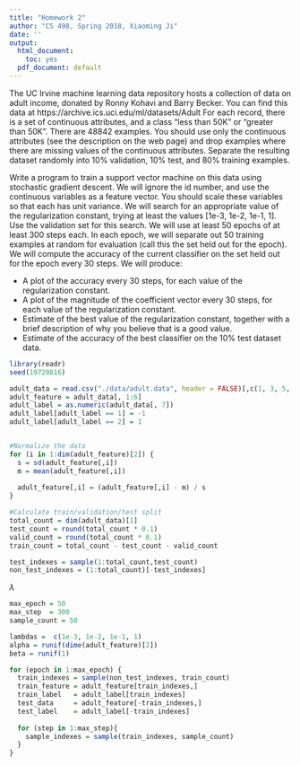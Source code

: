 ```yaml
---
title: "Homework 2"
author: "CS 498, Spring 2018, Xiaoming Ji"
date: ''
output:
  html_document:
    toc: yes
  pdf_document: default
---
```


The UC Irvine machine learning data repository hosts a collection of data on adult income, donated by Ronny Kohavi and Barry Becker. You can find this data at https://archive.ics.uci.edu/ml/datasets/Adult For each record, there is a set of continuous attributes, and a class "less than 50K" or "greater than 50K". There are 48842 examples. You should use only the continuous attributes (see the description on the web page) and drop examples where there are missing values of the continuous attributes. Separate the resulting dataset randomly into 10% validation, 10% test, and 80% training examples.

Write a program to train a support vector machine on this data using stochastic gradient descent. We will ignore the id number, and use the continuous variables as a feature vector. You should scale these variables so that each has unit variance. We will search for an appropriate value of the regularization constant, trying at least the values [1e-3, 1e-2, 1e-1, 1]. Use the validation set for this search. We will use at least 50 epochs of at least 300 steps each. In each epoch, we will separate out 50 training examples at random for evaluation (call this the set held out for the epoch). We will compute the accuracy of the current classifier on the set held out for the epoch every 30 steps. We will produce:

- A plot of the accuracy every 30 steps, for each value of the regularization constant.
- A plot of the magnitude of the coefficient vector every 30 steps, for each value of the regularization constant.
- Estimate of the best value of the regularization constant, together with a brief description of why you believe that is a good value.
- Estimate of the accuracy of the best classifier on the 10% test dataset data.

```r
library(readr)
seed(19720816)

adult_data = read.csv("./data/adult.data", header = FALSE)[,c(1, 3, 5, 11, 12, 13, 15)]
adult_feature = adult_data[, 1:6]
adult_label = as.numeric(adult_data[, 7])
adult_label[adult_label == 1] = -1
adult_label[adult_label == 2] = 1


#Normalize the data
for (i in 1:dim(adult_feature)[2]) {
  s = sd(adult_feature[,i])
  m = mean(adult_feature[,i])
  
  adult_feature[,i] = (adult_feature[,i] - m) / s
}

#Calculate train/validation/test split
total_count = dim(adult_data)[1]
test_count = round(total_count * 0.1)
valid_count = round(total_count * 0.1)
train_count = total_count - test_count - valid_count

test_indexes = sample(1:total_count,test_count)
non_test_indexes = (1:total_count)[-test_indexes]
```

$\lambda$

```r
max_epoch = 50
max_step  = 300
sample_count = 50

lambdas =  c(1e-3, 1e-2, 1e-1, 1)
alpha = runif(dime(adult_feature)[2])
beta = runif(1)

for (epoch in 1:max_epoch) {
  train_indexes = sample(non_test_indexes, train_count)
  train_feature = adult_feature[train_indexes,]
  train_label   = adult_label[train_indexes]
  test_data     = adult_feature[-train_indexes,]
  test_label    = adult_label[-train_indexes]
    
  for (step in 1:max_step){
    sample_indexes = sample(train_indexes, sample_count)
  }
}
```

